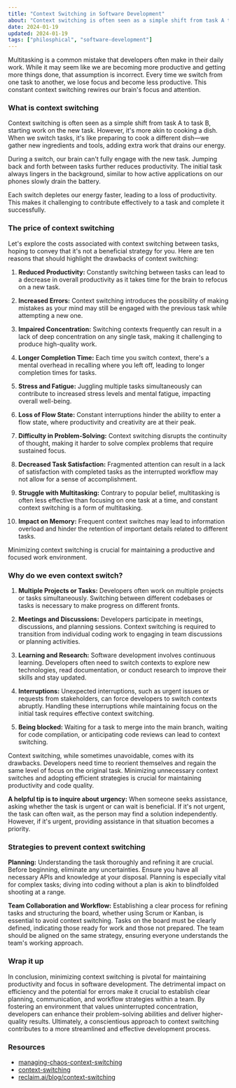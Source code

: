 ```yaml
---
title: "Context Switching in Software Development"
about: "Context switching is often seen as a simple shift from task A to task B, starting work on the new task. However, it's more akin to cooking a dish. When we switch tasks, it's like preparing to cook a different dish—we gather new ingredients and tools, adding extra work that drains our energy."
date: 2024-01-19
updated: 2024-01-19
tags: ["philosphical", "software-development"]
---
```


Multitasking is a common mistake that developers often make in their daily work. While it may seem like we are becoming more productive and getting more things done, that assumption is incorrect. Every time we switch from one task to another, we lose focus and become less productive. This constant context switching rewires our brain's focus and attention.

### What is context switching

Context switching is often seen as a simple shift from task A to task B, starting work on the new task. However, it's more akin to cooking a dish. When we switch tasks, it's like preparing to cook a different dish—we gather new ingredients and tools, adding extra work that drains our energy.

During a switch, our brain can't fully engage with the new task. Jumping back and forth between tasks further reduces productivity. The initial task always lingers in the background, similar to how active applications on our phones slowly drain the battery.

Each switch depletes our energy faster, leading to a loss of productivity. This makes it challenging to contribute effectively to a task and complete it successfully.

### The price of context switching

Let's explore the costs associated with context switching between tasks, hoping to convey that it's not a beneficial strategy for you. Here are ten reasons that should highlight the drawbacks of context switching:

1. **Reduced Productivity:** Constantly switching between tasks can lead to a decrease in overall productivity as it takes time for the brain to refocus on a new task.

2. **Increased Errors:** Context switching introduces the possibility of making mistakes as your mind may still be engaged with the previous task while attempting a new one.

3. **Impaired Concentration:** Switching contexts frequently can result in a lack of deep concentration on any single task, making it challenging to produce high-quality work.

4. **Longer Completion Time:** Each time you switch context, there's a mental overhead in recalling where you left off, leading to longer completion times for tasks.

5. **Stress and Fatigue:** Juggling multiple tasks simultaneously can contribute to increased stress levels and mental fatigue, impacting overall well-being.

6. **Loss of Flow State:** Constant interruptions hinder the ability to enter a flow state, where productivity and creativity are at their peak.

7. **Difficulty in Problem-Solving:** Context switching disrupts the continuity of thought, making it harder to solve complex problems that require sustained focus.

8. **Decreased Task Satisfaction:** Fragmented attention can result in a lack of satisfaction with completed tasks as the interrupted workflow may not allow for a sense of accomplishment.

9. **Struggle with Multitasking:** Contrary to popular belief, multitasking is often less effective than focusing on one task at a time, and constant context switching is a form of multitasking.

10. **Impact on Memory:** Frequent context switches may lead to information overload and hinder the retention of important details related to different tasks.

Minimizing context switching is crucial for maintaining a productive and focused work environment.

### Why do we even context switch?

1. **Multiple Projects or Tasks:** Developers often work on multiple projects or tasks simultaneously. Switching between different codebases or tasks is necessary to make progress on different fronts.

2. **Meetings and Discussions:** Developers participate in meetings, discussions, and planning sessions. Context switching is required to transition from individual coding work to engaging in team discussions or planning activities.

3. **Learning and Research:** Software development involves continuous learning. Developers often need to switch contexts to explore new technologies, read documentation, or conduct research to improve their skills and stay updated.

4. **Interruptions:** Unexpected interruptions, such as urgent issues or requests from stakeholders, can force developers to switch contexts abruptly. Handling these interruptions while maintaining focus on the initial task requires effective context switching.

5. **Being blocked:** Waiting for a task to merge into the main branch, waiting for code compilation, or anticipating code reviews can lead to context switching.

Context switching, while sometimes unavoidable, comes with its drawbacks. Developers need time to reorient themselves and regain the same level of focus on the original task. Minimizing unnecessary context switches and adopting efficient strategies is crucial for maintaining productivity and code quality.

**A helpful tip is to inquire about urgency:**
When someone seeks assistance, asking whether the task is urgent or can wait is beneficial. If it's not urgent, the task can often wait, as the person may find a solution independently. However, if it's urgent, providing assistance in that situation becomes a priority.

### Strategies to prevent context switching

**Planning:**
Understanding the task thoroughly and refining it are crucial. Before beginning, eliminate any uncertainties. Ensure you have all necessary APIs and knowledge at your disposal. Planning is especially vital for complex tasks; diving into coding without a plan is akin to blindfolded shooting at a range.

**Team Collaboration and Workflow:**
Establishing a clear process for refining tasks and structuring the board, whether using Scrum or Kanban, is essential to avoid context switching. Tasks on the board must be clearly defined, indicating those ready for work and those not prepared. The team should be aligned on the same strategy, ensuring everyone understands the team's working approach.

### Wrap it up

In conclusion, minimizing context switching is pivotal for maintaining productivity and focus in software development. The detrimental impact on efficiency and the potential for errors make it crucial to establish clear planning, communication, and workflow strategies within a team. By fostering an environment that values uninterrupted concentration, developers can enhance their problem-solving abilities and deliver higher-quality results. Ultimately, a conscientious approach to context switching contributes to a more streamlined and effective development process.

### Resources

- [managing-chaos-context-switching](https://leaddev.com/process/managing-chaos-context-switching)
- [context-switching](https://asana.com/resources/context-switching)
- [reclaim.ai/blog/context-switching](https://reclaim.ai/blog/context-switching)
